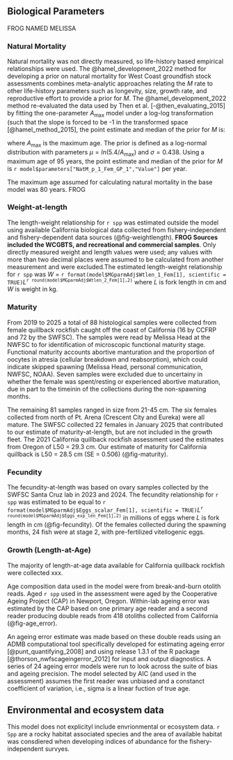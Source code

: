 ## Biological Parameters

 FROG NAMED MELISSA

### Natural Mortality


Natural mortality was not directly measured, so life-history based empirical relationships were used. The @hamel_development_2022 method for developing a prior on natural mortality for West Coast groundfish stock assessments combines meta-analytic approaches relating the $M$ rate to other life-history parameters such as longevity, size, growth rate, and reproductive effort to provide a prior for $M$. The @hamel_development_2022 method re-evaluated the data used by Then et al. [-@then_evaluating_2015] by fitting the one-parameter $A_{\text{max}}$ model under a log-log transformation (such that the slope is forced to be -1 in the transformed space [@hamel_method_2015], the point estimate and median of the prior for $M$ is:

\begin{centering}

$M=\frac{5.4}{A_{\text{max}}}$

\end{centering}

\vspace{0.5cm}

where $A_{\text{max}}$ is the maximum age. The prior is defined as a log-normal distribution with parameters $\mu = ln(5.4/A_{\text{max}})$ and $\sigma = 0.438$. Using a maximum age of 95 years, the point estimate and median of the prior for $M$ is `r model$parameters["NatM_p_1_Fem_GP_1","Value"]` per year.

The maximum age assumed for calculating natural mortality in the base model was 80 years. FROG


### Weight-at-length

The length-weight relationship for `r spp` was estimated outside the model using available California biological data collected from fishery-independent and fishery-dependent data sources (@fig-weightlength). **FROG Sources included the WCGBTS, and recreational and commercial samples**. Only directly measured weight and length values were used; any values with more than two decimal places were assumed to be calculated from another measurement and were excluded.The estimated length-weight relationship for `r spp` was $W$ = `r format(model$MGparmAdj$Wtlen_1_Fem[1], scientific = TRUE)`$L$^`r round(model$MGparmAdj$Wtlen_2_Fem[1],2)`^ where $L$ is fork length in cm and $W$ is weight in kg.


### Maturity

From 2019 to 2025 a total of 88 histological samples were collected from female quillback rockfish caught off the coast of California (16 by CCFRP and 72 by the SWFSC). The samples were read by Melissa Head at the NWFSC to for identification of microscopic functional maturity stage. Functional maturity accounts abortive manturation and the proportion of oocytes in atresia (cellular breakdown and reabsorption), which could indicate skipped spawning (Melissa Head, personal communication, NWFSC, NOAA). Seven samples were excluded due to uncertainy in whether the female was spent/resting or experienced abortive maturation, due in part to the timeinin of the collections during the non-spawning months.  

The remaining 81 samples ranged in size from 21-45 cm.  The six females collected from north of Pt. Arena (Crescent City and Eureka) were all mature.  The SWFSC collected 22 females in January 2025 that contributed to our estimate of maturity-at-length, but are not included in the growth fleet.  The 2021 California quillback rockfish assessment used the estimates from Oregon of L50 = 29.3 cm. 
Our estimate of maturity for California quillback is L50 = 28.5 cm (SE = 0.506) (@fig-maturity).  

### Fecundity

The fecundity-at-length was based on ovary samples collected by the SWFSC Santa Cruz lab in 2023 and 2024. The fecundity relationship for `r spp` was estimated to be equal to `r format(model$MGparmAdj$Eggs_scalar_Fem[1], scientific = TRUE)`$L$^`r round(model$MGparmAdj$Eggs_exp_len_Fem[1],2)`^ in millions of eggs where $L$ is fork length in cm (@fig-fecundity).  Of the females collected during the spawning months, 24 fish were at stage 2, with pre-fertilized vitellogenic eggs. 

### Growth (Length-at-Age)

The majority of length-at-age data available for California quillback rockfish were collected xxx.

Age composition data used in the model were from break-and-burn otolith reads. Aged `r spp` used in the assessment were aged by the Cooperative Ageing Project (CAP) in Newport, Oregon. Within-lab ageing error was estimated by the CAP based on one primary age reader and a second reader producing double reads from 418 otoliths collected from California (@fig-age_error). 

An ageing error estimate was made based on these double reads using an ADMB computational tool specifically developed for estimating ageing error [@punt_quantifying_2008] and using release 1.3.1 of the R package \href{https://github.com/pfmc-assessments/nwfscAgeingError}{nwfscAgeingError} [@thorson_nwfscageingerror_2012] for input and output diagnostics. A series of 24 ageing error models were run to look across the suite of bias and ageing precision. The model selected by AIC (and used in the assessment) assumes the first reader was unbiased and a constanct coefficient of variation, i.e., sigma is a linear fuction of true age.


## Environmental and ecosystem data

This model does not explicityl include envrionmental or ecosystem data.  `r Spp` are a rocky habitat associated species and the area of available habitat was consdiered when developing indices of abundance for the fishery-independent survyes. 

<!-- Environmental or ecosystem data or model products used in the stock assessment model and/or in the preparation of data or estimation of biological parameters. If environmental or ecosystem data are incorporated in the stock assessment model, provide a report of consultations with technical teams that evaluate ecosystem data or methodologies used in  -->





